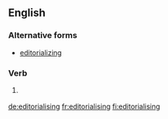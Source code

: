 ==English==

===Alternative forms===
* [[editorializing]] {{qualifier|North American}}

===Verb===
{{head|en}}

# {{context|chiefly|British|lang=en}} {{present participle of|editorialise|lang=en}}

[[de:editorialising]]
[[fr:editorialising]]
[[fi:editorialising]]